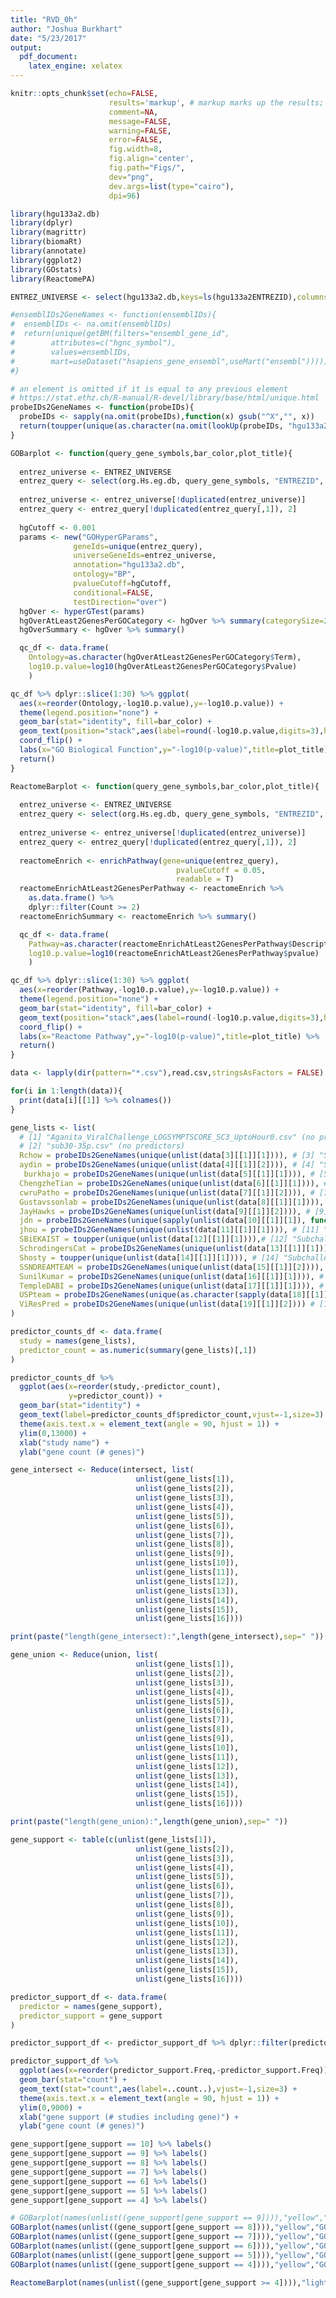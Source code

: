 ```yaml
---
title: "RVD_0h"
author: "Joshua Burkhart"
date: "5/23/2017"
output: 
  pdf_document: 
    latex_engine: xelatex
---
```


```r
knitr::opts_chunk$set(echo=FALSE,
                      results='markup', # markup marks up the results; asis return texts as-is; hide hides the results
                      comment=NA,
                      message=FALSE,
                      warning=FALSE,
                      error=FALSE,
                      fig.width=8,
                      fig.align='center',
                      fig.path="Figs/",
                      dev="png",
                      dev.args=list(type="cairo"),
                      dpi=96)
```

```r
library(hgu133a2.db)
library(dplyr)
library(magrittr)
library(biomaRt)
library(annotate)
library(ggplot2)
library(GOstats)
library(ReactomePA)
```

```r
ENTREZ_UNIVERSE <- select(hgu133a2.db,keys=ls(hgu133a2ENTREZID),columns="ENTREZID") %>% .[,"ENTREZID"]
```

```r

#ensemblIDs2GeneNames <- function(ensemblIDs){
#  ensemblIDs <- na.omit(ensemblIDs)
#  return(unique(getBM(filters="ensembl_gene_id",
#        attributes=c("hgnc_symbol"),
#        values=ensemblIDs,
#        mart=useDataset("hsapiens_gene_ensembl",useMart("ensembl")))))
#}

# an element is omitted if it is equal to any previous element
# https://stat.ethz.ch/R-manual/R-devel/library/base/html/unique.html
probeIDs2GeneNames <- function(probeIDs){
  probeIDs <- sapply(na.omit(probeIDs),function(x) gsub("^X","", x))
  return(toupper(unique(as.character(na.omit(lookUp(probeIDs, "hgu133a2.db", "SYMBOL"))))))
}

GOBarplot <- function(query_gene_symbols,bar_color,plot_title){
  
  entrez_universe <- ENTREZ_UNIVERSE
  entrez_query <- select(org.Hs.eg.db, query_gene_symbols, "ENTREZID", "SYMBOL")
  
  entrez_universe <- entrez_universe[!duplicated(entrez_universe)]
  entrez_query <- entrez_query[!duplicated(entrez_query[,1]), 2]
  
  hgCutoff <- 0.001
  params <- new("GOHyperGParams",
              geneIds=unique(entrez_query),
              universeGeneIds=entrez_universe,
              annotation="hgu133a2.db",
              ontology="BP",
              pvalueCutoff=hgCutoff,
              conditional=FALSE,
              testDirection="over")
  hgOver <- hyperGTest(params)
  hgOverAtLeast2GenesPerGOCategory <- hgOver %>% summary(categorySize=2)
  hgOverSummary <- hgOver %>% summary()

  qc_df <- data.frame(
    Ontology=as.character(hgOverAtLeast2GenesPerGOCategory$Term),
    log10.p.value=log10(hgOverAtLeast2GenesPerGOCategory$Pvalue)
    )

qc_df %>% dplyr::slice(1:30) %>% ggplot(
  aes(x=reorder(Ontology,-log10.p.value),y=-log10.p.value)) +
  theme(legend.position="none") +
  geom_bar(stat="identity", fill=bar_color) +
  geom_text(position="stack",aes(label=round(-log10.p.value,digits=3),hjust=1.1)) +
  coord_flip() +
  labs(x="GO Biological Function",y="-log10(p-value)",title=plot_title) %>%
  return()
}

ReactomeBarplot <- function(query_gene_symbols,bar_color,plot_title){
  
  entrez_universe <- ENTREZ_UNIVERSE
  entrez_query <- select(org.Hs.eg.db, query_gene_symbols, "ENTREZID", "SYMBOL")
  
  entrez_universe <- entrez_universe[!duplicated(entrez_universe)]
  entrez_query <- entrez_query[!duplicated(entrez_query[,1]), 2]
  
  reactomeEnrich <- enrichPathway(gene=unique(entrez_query),
                                     pvalueCutoff = 0.05,
                                     readable = T)
  reactomeEnrichAtLeast2GenesPerPathway <- reactomeEnrich %>% 
    as.data.frame() %>%
    dplyr::filter(Count >= 2)
  reactomeEnrichSummary <- reactomeEnrich %>% summary()

  qc_df <- data.frame(
    Pathway=as.character(reactomeEnrichAtLeast2GenesPerPathway$Description),
    log10.p.value=log10(reactomeEnrichAtLeast2GenesPerPathway$pvalue)
    )

qc_df %>% dplyr::slice(1:30) %>% ggplot(
  aes(x=reorder(Pathway,-log10.p.value),y=-log10.p.value)) +
  theme(legend.position="none") +
  geom_bar(stat="identity", fill=bar_color) +
  geom_text(position="stack",aes(label=round(-log10.p.value,digits=3),hjust=1.1)) +
  coord_flip() +
  labs(x="Reactome Pathway",y="-log10(p-value)",title=plot_title) %>%
  return()
}

```

```r
data <- lapply(dir(pattern="*.csv"),read.csv,stringsAsFactors = FALSE)

for(i in 1:length(data)){
  print(data[i][[1]] %>% colnames())
}

gene_lists <- list(
  # [1] "Aganita_ViralChallenge_LOGSYMPTSCORE_SC3_UptoHour0.csv" (no predictors)
  # [2] "sub30-35p.csv" (no predictors)
  Rchow = probeIDs2GeneNames(unique(unlist(data[3][[1]][1]))), # [3] "Subchallenge2_Rchow_Time0_Predictors.csv"
  aydin = probeIDs2GeneNames(unique(unlist(data[4][[1]][2]))), # [4] "Subchallenge3_aydin_Time0_Predictors.csv"
   burkhajo = probeIDs2GeneNames(unique(unlist(data[5][[1]][1]))), # [5] "Subchallenge3_burkhajo_Time0_Predictors.csv"  
  ChengzheTian = probeIDs2GeneNames(unique(unlist(data[6][[1]][1]))), # [6] "Subchallenge3_ChengzheTian_Time0_Predictors.csv"
  cwruPatho = probeIDs2GeneNames(unique(unlist(data[7][[1]][2]))), # [7] "Subchallenge3_cwruPatho_Time0_Predictors.csv"
  Gustavssonlab = probeIDs2GeneNames(unique(unlist(data[8][[1]][1]))), # [8] "Subchallenge3_Gustavssonlab_Nordlinglab_0_Predictors.csv"
  JayHawks = probeIDs2GeneNames(unique(unlist(data[9][[1]][2]))), # [9] "Subchallenge3_JayHawks-RVDC_Time0_Predictors.csv"
  jdn = probeIDs2GeneNames(unique(sapply(unlist(data[10][[1]][1]), function(x) gsub("_max","",x)))), # [10] "Subchallenge3_jdn_Time0_Predictors.csv"
  jhou = probeIDs2GeneNames(unique(unlist(data[11][[1]][1]))), # [11] "Subchallenge3_jhou_Time0_Predictors.csv"
  SBiEKAIST = toupper(unique(unlist(data[12][[1]][1]))),# [12] "Subchallenge3_SBiE_KAIST_Time0_Predictors.csv"
  SchrodingersCat = probeIDs2GeneNames(unique(unlist(data[13][[1]][1]))), # [13] "Subchallenge3_SchrodingersCat_Time0_Predictors.csv"
  Shosty = toupper(unique(unlist(data[14][[1]][1]))), # [14] "Subchallenge3_Shosty_UpToHour0_Predictors.csv"
  SSNDREAMTEAM = probeIDs2GeneNames(unique(unlist(data[15][[1]][2]))), # [15] "Subchallenge3_SSN DREAM TEAM-0_Predictors.csv"
  SunilKumar = probeIDs2GeneNames(unique(unlist(data[16][[1]][1]))), # [16] "Subchallenge3_SunilKumar_Time0_Predictors.csv"
  TempleDABI = probeIDs2GeneNames(unique(unlist(data[17][[1]][1]))), # [17] "Subchallenge3_TempleDABI_Time0_Predictors.csv"
  USPteam = probeIDs2GeneNames(unique(as.character(sapply(data[18][[1]][1], function(x) gsub("\'", "", x))))), # [18] "subchallenge3_USP team_time0_Predictors.csv"
  ViResPred = probeIDs2GeneNames(unique(unlist(data[19][[1]][2]))) # [19] "Subchallenge3_ViResPred_Time0_Predictors.csv"
)

predictor_counts_df <- data.frame(
  study = names(gene_lists),
  predictor_count = as.numeric(summary(gene_lists)[,1])
)

predictor_counts_df %>%
  ggplot(aes(x=reorder(study,-predictor_count),
             y=predictor_count)) + 
  geom_bar(stat="identity") +
  geom_text(label=predictor_counts_df$predictor_count,vjust=-1,size=3) +
  theme(axis.text.x = element_text(angle = 90, hjust = 1)) +
  ylim(0,13000) +
  xlab("study name") +
  ylab("gene count (# genes)")

gene_intersect <- Reduce(intersect, list(
                            unlist(gene_lists[1]),
                            unlist(gene_lists[2]),
                            unlist(gene_lists[3]),
                            unlist(gene_lists[4]),
                            unlist(gene_lists[5]),
                            unlist(gene_lists[6]),
                            unlist(gene_lists[7]),
                            unlist(gene_lists[8]),
                            unlist(gene_lists[9]),
                            unlist(gene_lists[10]),
                            unlist(gene_lists[11]),
                            unlist(gene_lists[12]),
                            unlist(gene_lists[13]),
                            unlist(gene_lists[14]),
                            unlist(gene_lists[15]),
                            unlist(gene_lists[16])))

print(paste("length(gene_intersect):",length(gene_intersect),sep=" "))

gene_union <- Reduce(union, list(
                            unlist(gene_lists[1]),
                            unlist(gene_lists[2]),
                            unlist(gene_lists[3]),
                            unlist(gene_lists[4]),
                            unlist(gene_lists[5]),
                            unlist(gene_lists[6]),
                            unlist(gene_lists[7]),
                            unlist(gene_lists[8]),
                            unlist(gene_lists[9]),
                            unlist(gene_lists[10]),
                            unlist(gene_lists[11]),
                            unlist(gene_lists[12]),
                            unlist(gene_lists[13]),
                            unlist(gene_lists[14]),
                            unlist(gene_lists[15]),
                            unlist(gene_lists[16])))

print(paste("length(gene_union):",length(gene_union),sep=" "))

gene_support <- table(c(unlist(gene_lists[1]),
                            unlist(gene_lists[2]),
                            unlist(gene_lists[3]),
                            unlist(gene_lists[4]),
                            unlist(gene_lists[5]),
                            unlist(gene_lists[6]),
                            unlist(gene_lists[7]),
                            unlist(gene_lists[8]),
                            unlist(gene_lists[9]),
                            unlist(gene_lists[10]),
                            unlist(gene_lists[11]),
                            unlist(gene_lists[12]),
                            unlist(gene_lists[13]),
                            unlist(gene_lists[14]),
                            unlist(gene_lists[15]),
                            unlist(gene_lists[16])))

predictor_support_df <- data.frame(
  predictor = names(gene_support),
  predictor_support = gene_support
)

predictor_support_df <- predictor_support_df %>% dplyr::filter(predictor != "NA") # not sure how NA's got in here

predictor_support_df %>%
  ggplot(aes(x=reorder(predictor_support.Freq,-predictor_support.Freq))) + 
  geom_bar(stat="count") +
  geom_text(stat="count",aes(label=..count..),vjust=-1,size=3) + 
  theme(axis.text.x = element_text(angle = 90, hjust = 1)) +
  ylim(0,9000) +
  xlab("gene support (# studies including gene)") +
  ylab("gene count (# genes)")

gene_support[gene_support == 10] %>% labels()
gene_support[gene_support == 9] %>% labels()
gene_support[gene_support == 8] %>% labels()
gene_support[gene_support == 7] %>% labels()
gene_support[gene_support == 6] %>% labels()
gene_support[gene_support == 5] %>% labels()
gene_support[gene_support == 4] %>% labels()

# GOBarplot(names(unlist((gene_support[gene_support == 9]))),"yellow","GO Biological Processes supported by 9 studies") -- no significant enrichment
GOBarplot(names(unlist((gene_support[gene_support == 8]))),"yellow","GO Biological Processes supported by 8 studies")
GOBarplot(names(unlist((gene_support[gene_support == 7]))),"yellow","GO Biological Processes supported by 7 studies")
GOBarplot(names(unlist((gene_support[gene_support == 6]))),"yellow","GO Biological Processes supported by 6 studies")
GOBarplot(names(unlist((gene_support[gene_support == 5]))),"yellow","GO Biological Processes supported by 5 studies")
GOBarplot(names(unlist((gene_support[gene_support == 4]))),"yellow","GO Biological Processes supported by 4 studies")

ReactomeBarplot(names(unlist((gene_support[gene_support >= 4]))),"lightskyblue","Reactome Pathways supported by at least 4 studies")
```